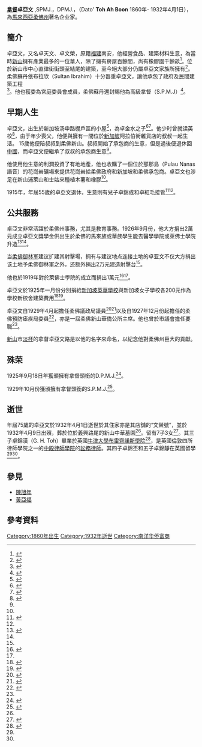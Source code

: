 {{Infobox_Person
| name = 卓亞文
|image=
|box_width= 
|occupation= 企业家
| period = 
|birth_name=
| other_names =卓天文，卓文榮
| Sex = 男
|birth_date= 1860年
|birth_place=
|death_date= 1932年4月1日
|death_place= [[File:Flag_of_Johor.svg|25px]][[柔佛州|柔佛州]][[新山|新山]]
| nationality = 
| residence =
| party = 
| religion =
| spouse = 陳九娘
| relatives =
|education=
| past = 
| work = 
|awards=[[拿督|拿督]]
}}
'''[[拿督|拿督]]卓亞文''' ,SPMJ.，DPMJ.，（Dato' '''Toh Ah Boon''' 1860年- 1932年4月1日），為[[馬來西亞|馬來西亞]][[柔佛州|柔佛州]]著名企业家。

==簡介==
卓亞文，又名卓天文、卓文榮，原籍[[福建|福建]]南安，他經營食品、建築材料生意，為當時[[新山|新山]]擁有產業最多的一位華人，除了擁有房屋百餘間，尚有橡膠園千餘畝<ref>{{cite book|last=宋蘊璞|title=《南洋英屬海峽殖民地誌略》|year=1930}}</ref>。位於新山市中心直律街街頭至結尾的建築，至今絕大部分仍屬卓亞文家族所擁有<ref>{{cite web|url=http://www.chinapress.com.my/20161123/%E3%80%90%E4%BB%8A%E6%97%A5%E6%9F%94%E4%BD%9B%E9%A0%AD%E6%A2%9D%E3%80%91%E7%81%AB%E7%87%924%E9%96%93%E7%99%BE%E5%B9%B4%E8%80%81%E5%BA%97%E5%B1%8B%E2%80%A7%E7%B6%93%E5%B8%B8%E5%87%BA%E6%B2%92%E8%B6%95/|title=火燒4間百年老店屋‧經常出沒趕不走疑癮君子追龍引火患. 中國報. 2016年11月23日|accessdate=2017年10月21日|archive-date=2017年10月21日|archive-url=https://web.archive.org/web/20171021112011/http://www.chinapress.com.my/20161123/%E3%80%90%E4%BB%8A%E6%97%A5%E6%9F%94%E4%BD%9B%E9%A0%AD%E6%A2%9D%E3%80%91%E7%81%AB%E7%87%924%E9%96%93%E7%99%BE%E5%B9%B4%E8%80%81%E5%BA%97%E5%B1%8B%E2%80%A7%E7%B6%93%E5%B8%B8%E5%87%BA%E6%B2%92%E8%B6%95/|dead-url=no}}</ref>。柔佛蘇丹依布拉欣（Sultan Ibrahim）十分器重卓亞文，讓他承包了政府及民間建築工程<ref>{{cite book|last=吳華|title=《新山華族人物誌》|year=2006}}</ref>。他也獲委為宮庭委員會成員，柔佛蘇丹還封賜他為高級拿督（S.P.M.J）<ref name="#1">{{cite web|url=http://eresources.nlb.gov.sg/newspapers/Digitised/Article.aspx?articleid=singfreepressb19320412-1.2.14|title=DATOH TOH AH BOON. The Singapore Free Press. 1932年4月12日|accessdate=2014年10月14日|archive-date=2016年3月4日|archive-url=https://web.archive.org/web/20160304134310/http://eresources.nlb.gov.sg/newspapers/Digitised/Article.aspx?articleid=singfreepressb19320412-1.2.14|dead-url=no}}</ref>。

==早期人生==
卓亞文，出生於新加坡汤申路棚戶區的小屋<ref>{{cite web|url=http://eresources.nlb.gov.sg/newspapers/Digitised/Article.aspx?articleid=straitstimes19300226-1.2.36&sessionid=a3103c4cd4414e7ba97d0063abe1d866&keyword=%22Toh+Ah+Boon%22&search=advanced&fromdate=&todate=&articles=1&advertisements=1&illustrations=1&letters=1&obituaries=1&miscellaneous=1&newspaperTitles=&fuzzysearch=Off&fcontentType=ARTICLE&token=boon%2cah%2ctoh|title=DATO TOH AH BOON S.P.M.J.. The Straits Times. 1930年2月26日|accessdate=2014年10月14日|archive-date=2016年3月5日|archive-url=https://web.archive.org/web/20160305013249/http://eresources.nlb.gov.sg/newspapers/Digitised/Article.aspx?articleid=straitstimes19300226-1.2.36&sessionid=a3103c4cd4414e7ba97d0063abe1d866&keyword=%22Toh+Ah+Boon%22&search=advanced&fromdate=&todate=&articles=1&advertisements=1&illustrations=1&letters=1&obituaries=1&miscellaneous=1&newspaperTitles=&fuzzysearch=Off&fcontentType=ARTICLE&token=boon,ah,toh|dead-url=no}}</ref>，為卓金水之子<ref>{{cite book|last=林博愛|title=《南洋名人集傳第二冊（下）》（页222）}}</ref><ref name="#2">{{cite web|url=http://eresources.nlb.gov.sg/newspapers/Digitised/Article.aspx?articleid=straitstimes19320402-1.2.69&sessionid=cf8db9ccbe9e46d8b7ee3129983a9859&keyword=%22Toh+Ah+Boon%22&search=advanced&fromdate=&todate=&articles=1&advertisements=1&illustrations=1&letters=1&obituaries=1&miscellaneous=1&newspaperTitles=&fuzzysearch=Off&ffromdate=19320101&ftodate=19321231&token=boon%2cah%2ctoh|title=DEATH OF DATO TOH AH BOON. The Straits Times. 1932年4月2日|accessdate=2014年10月14日|archive-date=2016年3月5日|archive-url=https://web.archive.org/web/20160305010224/http://eresources.nlb.gov.sg/newspapers/Digitised/Article.aspx?articleid=straitstimes19320402-1.2.69&sessionid=cf8db9ccbe9e46d8b7ee3129983a9859&keyword=%22Toh+Ah+Boon%22&search=advanced&fromdate=&todate=&articles=1&advertisements=1&illustrations=1&letters=1&obituaries=1&miscellaneous=1&newspaperTitles=&fuzzysearch=Off&ffromdate=19320101&ftodate=19321231&token=boon,ah,toh|dead-url=no}}</ref>。他少时曾就读英校<ref>{{cite book|last=宋蘊璞|title=《南洋英屬海峽殖民地誌略》：《第一編．新加坡．第四章名人》（頁112）|year=1930}}</ref>，由于年少喪父，他便與擁有一間位於[[新加坡|新加坡]]阿拉伯街雜貨店的叔叔一起生活。 15歲他便陪叔叔到柔佛新山。叔叔開始了承包商的生意，但是過後便退休回[[中國|中國]]，而卓亞文便繼承了叔叔的承包商生意<ref name="#2"/>。

他使​​用他生意的利潤投資了有地地產，他也收購了一個位於那那島（Pulau Nanas諧音）的花崗岩礦場來提供花崗岩給柔佛政府和新加坡和柔佛承包商。卓亞文也涉足在新山浦萊山和士姑來種植木薯和橡膠<ref name="#2"/>。

1915年，年屆55歲的卓亞文退休，生意則有兒子卓錦成和卓紅毛接管<ref name="#3">{{cite book|last=林博愛|title=《南洋名人集傳第二冊（下）》（页223）}}</ref><ref name="#2"/>。

==公共服務==
卓亞文非常活躍於柔佛州事務，尤其是教育事務。1926年9月份，他大方捐出2萬元成立卓亞文獎學金供出生於柔佛的馬來族或華族學生能去醫學學院或萊佛士學院升造<ref>{{cite web|url=http://eresources.nlb.gov.sg/newspapers/Digitised/Article.aspx?articleid=singfreepressb19260902-1.2.55&sessionid=7deab9d3260f414c8fac74ae709f71c4&keyword=%22Toh+Ah+Boon%22&search=advanced&fromdate=&todate=&articles=1&advertisements=1&illustrations=1&letters=1&obituaries=1&miscellaneous=1&newspaperTitles=&fuzzysearch=Off&fcontentType=ARTICLE&token=boon%2cah%2ctoh|title=Untitled. The Singapore Free Press. 1926年9月2日|accessdate=2014年10月14日|archive-date=2016年3月4日|archive-url=https://web.archive.org/web/20160304220805/http://eresources.nlb.gov.sg/newspapers/Digitised/Article.aspx?articleid=singfreepressb19260902-1.2.55&sessionid=7deab9d3260f414c8fac74ae709f71c4&keyword=%22Toh+Ah+Boon%22&search=advanced&fromdate=&todate=&articles=1&advertisements=1&illustrations=1&letters=1&obituaries=1&miscellaneous=1&newspaperTitles=&fuzzysearch=Off&fcontentType=ARTICLE&token=boon,ah,toh|dead-url=no}}</ref><ref name="#2"/>。

当[[柔佛御林军|柔佛御林军]]建议扩建其射擊場，拥有与建议地点连接土地的卓亚文不仅大方捐出该土地予柔佛御林軍之外，还额外捐出2万元建造射擊台<ref name="#2"/>。

他也於1919年對於萊佛士學院的成立而捐出1萬元<ref>{{cite web|url=http://eresources.nlb.gov.sg/newspapers/Digitised/Article.aspx?articleid=straitstimes19191202-1.2.68&sessionid=5f74c961db11486dafcd403dd87b2cb8&keyword=%22Toh+Ah+Boon%22&search=advanced&fromdate=&todate=&articles=1&advertisements=1&illustrations=1&letters=1&obituaries=1&miscellaneous=1&newspaperTitles=&fuzzysearch=Off&fcontentType=ARTICLE&token=boon%2cah%2ctoh|title=RAFFLES COLLEGE. The Straits Times. 1919年12月2日|accessdate=2014年10月14日|archive-date=2016年3月5日|archive-url=https://web.archive.org/web/20160305013130/http://eresources.nlb.gov.sg/newspapers/Digitised/Article.aspx?articleid=straitstimes19191202-1.2.68&sessionid=5f74c961db11486dafcd403dd87b2cb8&keyword=%22Toh+Ah+Boon%22&search=advanced&fromdate=&todate=&articles=1&advertisements=1&illustrations=1&letters=1&obituaries=1&miscellaneous=1&newspaperTitles=&fuzzysearch=Off&fcontentType=ARTICLE&token=boon,ah,toh|dead-url=no}}</ref><ref name="#2"/>。

卓亞文於1925年一月份分別捐給[[英華中學_(自主)|新加坡英華學校]]與新加坡女子學校各200元作為學校新校舍建築費用<ref>{{cite web|url=http://eresources.nlb.gov.sg/newspapers/Digitised/Article.aspx?articleid=straitstimes19250102-1.2.53&sessionid=f3f7b455f5f5459e8679b37ff3a7eb5a&keyword=%22Toh+Ah+Boon%22&search=advanced&fromdate=&todate=&articles=1&advertisements=1&illustrations=1&letters=1&obituaries=1&miscellaneous=1&newspaperTitles=&fuzzysearch=Off&ffromdate=19250101&ftodate=19251231&token=boon%2cah%2ctoh|title=ANGLO-CHINESE SCHOOL. The Straits Times. 1925年1月2日|accessdate=2014年10月14日|archive-date=2016年3月4日|archive-url=https://web.archive.org/web/20160304230304/http://eresources.nlb.gov.sg/newspapers/Digitised/Article.aspx?articleid=straitstimes19250102-1.2.53&sessionid=f3f7b455f5f5459e8679b37ff3a7eb5a&keyword=%22Toh+Ah+Boon%22&search=advanced&fromdate=&todate=&articles=1&advertisements=1&illustrations=1&letters=1&obituaries=1&miscellaneous=1&newspaperTitles=&fuzzysearch=Off&ffromdate=19250101&ftodate=19251231&token=boon,ah,toh|dead-url=no}}</ref><ref>{{cite web|url=http://eresources.nlb.gov.sg/newspapers/Digitised/Article.aspx?articleid=straitstimes19250121-1.2.87&sessionid=f3f7b455f5f5459e8679b37ff3a7eb5a&keyword=%22Toh+Ah+Boon%22&search=advanced&fromdate=&todate=&articles=1&advertisements=1&illustrations=1&letters=1&obituaries=1&miscellaneous=1&newspaperTitles=&fuzzysearch=Off&ffromdate=19250101&ftodate=19251231&token=boon%2cah%2ctoh|title=CHINESE GIRLS' SCHOOL. The Straits Times. 1925年1月21日|accessdate=2014年10月14日|archive-date=2016年3月5日|archive-url=https://web.archive.org/web/20160305010146/http://eresources.nlb.gov.sg/newspapers/Digitised/Article.aspx?articleid=straitstimes19250121-1.2.87&sessionid=f3f7b455f5f5459e8679b37ff3a7eb5a&keyword=%22Toh+Ah+Boon%22&search=advanced&fromdate=&todate=&articles=1&advertisements=1&illustrations=1&letters=1&obituaries=1&miscellaneous=1&newspaperTitles=&fuzzysearch=Off&ffromdate=19250101&ftodate=19251231&token=boon,ah,toh|dead-url=no}}</ref>。

卓亞文自1929年4月起擔任柔佛議政局議員<ref>{{cite web|url=http://eresources.nlb.gov.sg/newspapers/Digitised/Article.aspx?articleid=straitstimes19290418-1.2.57&sessionid=c3e721ddf76f4827a8fd7c7a365eec55&keyword=%22Toh+Ah+Boon%22&search=advanced&fromdate=&todate=&articles=1&advertisements=1&illustrations=1&letters=1&obituaries=1&miscellaneous=1&newspaperTitles=&fuzzysearch=Off&ffromdate=19290101&ftodate=19291231&token=boon%2cah%2ctoh|title=JOHORE STATE COUNCIL. The Straits Times. 1929年4月18日|accessdate=2014年10月14日|archive-date=2016年3月4日|archive-url=https://web.archive.org/web/20160304220750/http://eresources.nlb.gov.sg/newspapers/Digitised/Article.aspx?articleid=straitstimes19290418-1.2.57&sessionid=c3e721ddf76f4827a8fd7c7a365eec55&keyword=%22Toh+Ah+Boon%22&search=advanced&fromdate=&todate=&articles=1&advertisements=1&illustrations=1&letters=1&obituaries=1&miscellaneous=1&newspaperTitles=&fuzzysearch=Off&ffromdate=19290101&ftodate=19291231&token=boon,ah,toh|dead-url=no}}</ref><ref>{{cite web|url=http://eresources.nlb.gov.sg/newspapers/Digitised/Article.aspx?articleid=singfreepressb19310407-1.2.34&sessionid=a3103c4cd4414e7ba97d0063abe1d866&keyword=%22Toh+Ah+Boon%22&search=advanced&fromdate=&todate=&articles=1&advertisements=1&illustrations=1&letters=1&obituaries=1&miscellaneous=1&newspaperTitles=&fuzzysearch=Off&fcontentType=ARTICLE&token=boon%2cah%2ctoh|title=Untitled. The Singapore Free Press. 1931年4月7日|accessdate=2014年10月14日|archive-date=2016年3月4日|archive-url=https://web.archive.org/web/20160304230239/http://eresources.nlb.gov.sg/newspapers/Digitised/Article.aspx?articleid=singfreepressb19310407-1.2.34&sessionid=a3103c4cd4414e7ba97d0063abe1d866&keyword=%22Toh+Ah+Boon%22&search=advanced&fromdate=&todate=&articles=1&advertisements=1&illustrations=1&letters=1&obituaries=1&miscellaneous=1&newspaperTitles=&fuzzysearch=Off&fcontentType=ARTICLE&token=boon,ah,toh|dead-url=no}}</ref>以及自1927年12月份起擔任的柔佛預防瘧疾局委員<ref>{{cite web|url=http://eresources.nlb.gov.sg/newspapers/Digitised/Article.aspx?articleid=singfreepressb19271230-1.2.57&sessionid=7deab9d3260f414c8fac74ae709f71c4&keyword=%22Toh+Ah+Boon%22&search=advanced&fromdate=&todate=&articles=1&advertisements=1&illustrations=1&letters=1&obituaries=1&miscellaneous=1&newspaperTitles=&fuzzysearch=Off&fcontentType=ARTICLE&token=boon%2cah%2ctoh|title=ANTI-MALARIA WORK IN JOHORE. The Singapore Free Press.  1927年12月30日|accessdate=2014年10月14日|archive-date=2016年3月5日|archive-url=https://web.archive.org/web/20160305010312/http://eresources.nlb.gov.sg/newspapers/Digitised/Article.aspx?articleid=singfreepressb19271230-1.2.57&sessionid=7deab9d3260f414c8fac74ae709f71c4&keyword=%22Toh+Ah+Boon%22&search=advanced&fromdate=&todate=&articles=1&advertisements=1&illustrations=1&letters=1&obituaries=1&miscellaneous=1&newspaperTitles=&fuzzysearch=Off&fcontentType=ARTICLE&token=boon,ah,toh|dead-url=no}}</ref>，亦是一屆柔佛新山華僑公所主席。他也曾於市議會擔任要職<ref name="#2"/>。

[[新山|新山]]市[[淡杯|淡杯]]的拿督卓亞文路是以他的名字來命名，以紀念他對柔佛州巨大的貢獻。

==殊荣==
1925年9月18日年獲頒擁有拿督頭銜的D.P.M.J.<ref>{{cite web|url=http://eresources.nlb.gov.sg/newspapers/Digitised/Article.aspx?articleid=singfreepressb19250918-1.2.80&sessionid=f3f7b455f5f5459e8679b37ff3a7eb5a&keyword=%22Toh+Ah+Boon%22&search=advanced&fromdate=&todate=&articles=1&advertisements=1&illustrations=1&letters=1&obituaries=1&miscellaneous=1&newspaperTitles=&fuzzysearch=Off&ffromdate=19250101&ftodate=19251231&token=boon%2cah%2ctoh|title=H. H. THE SULTAN OF JOHORE. The Singapore Free Press. 1925年9月18日|accessdate=2014年10月14日|archive-date=2016年3月4日|archive-url=https://web.archive.org/web/20160304220755/http://eresources.nlb.gov.sg/newspapers/Digitised/Article.aspx?articleid=singfreepressb19250918-1.2.80&sessionid=f3f7b455f5f5459e8679b37ff3a7eb5a&keyword=%22Toh+Ah+Boon%22&search=advanced&fromdate=&todate=&articles=1&advertisements=1&illustrations=1&letters=1&obituaries=1&miscellaneous=1&newspaperTitles=&fuzzysearch=Off&ffromdate=19250101&ftodate=19251231&token=boon,ah,toh|dead-url=no}}</ref>。

1929年10月份獲頒擁有拿督頭銜的S.P.M.J.<ref>{{cite web|url=http://eresources.nlb.gov.sg/newspapers/Digitised/Article.aspx?articleid=straitstimes19291019-1.2.126&sessionid=c3e721ddf76f4827a8fd7c7a365eec55&keyword=%22Toh+Ah+Boon%22&search=advanced&fromdate=&todate=&articles=1&advertisements=1&illustrations=1&letters=1&obituaries=1&miscellaneous=1&newspaperTitles=&fuzzysearch=Off&ffromdate=19290101&ftodate=19291231&token=boon%2cah%2ctoh|title=JOHORE DECORATIONS. The Straits Times. 1929年10月19日|accessdate=2014年10月14日|archive-date=2016年3月4日|archive-url=https://web.archive.org/web/20160304195305/http://eresources.nlb.gov.sg/newspapers/Digitised/Article.aspx?articleid=straitstimes19291019-1.2.126&sessionid=c3e721ddf76f4827a8fd7c7a365eec55&keyword=%22Toh+Ah+Boon%22&search=advanced&fromdate=&todate=&articles=1&advertisements=1&illustrations=1&letters=1&obituaries=1&miscellaneous=1&newspaperTitles=&fuzzysearch=Off&ffromdate=19290101&ftodate=19291231&token=boon,ah,toh|dead-url=no}}</ref>。

==逝世==
年屆75歲的卓亞文於1932年4月1日逝世於其住家亦是其店舖的“文榮號”，並於1932年4月9日出殯，葬於位於義興路尾的新山中華墓園<ref name="#1"/>。留有7子3女<ref>{{cite web|url=http://eresources.nlb.gov.sg/newspapers/Digitised/Article.aspx?articleid=singfreepressb19320404-1.2.40.2&sessionid=cf8db9ccbe9e46d8b7ee3129983a9859&keyword=%22Toh+Ah+Boon%22&search=advanced&fromdate=&todate=&articles=1&advertisements=1&illustrations=1&letters=1&obituaries=1&miscellaneous=1&newspaperTitles=&fuzzysearch=Off&ffromdate=19320101&ftodate=19321231&token=boon%2cah%2ctoh|title=DEATH HON. TOH AH BOON. The Singapore Free Press. 1932年4月4日}}</ref>。其三子卓錦漢（G. H. Toh）畢業於英國[[牛津大學布雷齊諾斯學院|牛津大學布雷齊諾斯學院]]<ref>{{cite web|url=http://eresources.nlb.gov.sg/newspapers/Digitised/Article.aspx?articleid=straitstimes19281011-1.2.34&sessionid=7deab9d3260f414c8fac74ae709f71c4&keyword=%22Toh+Ah+Boon%22&search=advanced&fromdate=&todate=&articles=1&advertisements=1&illustrations=1&letters=1&obituaries=1&miscellaneous=1&newspaperTitles=&fuzzysearch=Off&fcontentType=ARTICLE&token=boon%2cah%2ctoh|title=Untitled. The Straits Times. 1928年10月11日|accessdate=2014年10月14日|archive-date=2016年3月4日|archive-url=https://web.archive.org/web/20160304230314/http://eresources.nlb.gov.sg/newspapers/Digitised/Article.aspx?articleid=straitstimes19281011-1.2.34&sessionid=7deab9d3260f414c8fac74ae709f71c4&keyword=%22Toh+Ah+Boon%22&search=advanced&fromdate=&todate=&articles=1&advertisements=1&illustrations=1&letters=1&obituaries=1&miscellaneous=1&newspaperTitles=&fuzzysearch=Off&fcontentType=ARTICLE&token=boon,ah,toh|dead-url=no}}</ref>，是英國倫敦四所律師學院之一的[[中殿律師學院|中殿律師學院]]的[[大律師|訟務律師]]。其四子卓錦丕和五子卓錦靜在英國留學<ref name="#3"/><ref name="#2"/>。

==參見==
{{Portal box|马来西亚}}
*[[陳旭年|陳旭年]]
*[[黃亞福|黃亞福]]

==參考資料==
{{reflist|2}}

[[Category:1860年出生|Category:1860年出生]]
[[Category:1932年逝世|Category:1932年逝世]]
[[Category:南洋华侨富商|Category:南洋华侨富商]]